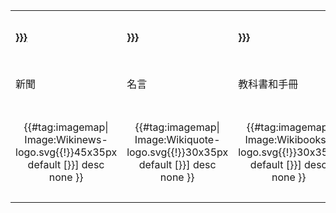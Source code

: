 {| class="noprint" align="center" style="clear:both; background: transparent; text-align:center; font-size:91%" cellspacing="3" cellpadding="3" rules="none" border="0" align="center"
|-
|'''[[n:{{{page|{{PAGENAME}}}}}]]''' 
|'''[[q:{{{page|{{PAGENAME}}}}}]]''' 
|'''[[b:{{{page|{{PAGENAME}}}}}]]''' 
|'''[[s:Special:Search/{{{page|{{PAGENAME}}}}}]]''' 
|'''[[wikt:{{{page|{{PAGENAME}}}}}]]''' 
|'''[[Commons:Category:Taiwan|維基共享資源上的 {{{page]]'''
|-
|新聞
|名言
|教科書和手冊
|源文
|字詞解釋
|多媒體資源
|-
|<center>{{#tag:imagemap|
Image:Wikinews-logo.svg{{!}}45x35px
default [{{fullurl:Wikinews:{{{page|{{PAGENAME}}}}}}}]
desc none
}}</center>
|<center>{{#tag:imagemap|
Image:Wikiquote-logo.svg{{!}}30x35px
default [{{fullurl:Wikiquote:{{{page|{{PAGENAME}}}}}}}]
desc none
}}</center>
|<center>{{#tag:imagemap|
Image:Wikibooks-logo.svg{{!}}30x35px
default [{{fullurl:Wikibooks:{{{page|{{PAGENAME}}}}}}}]
desc none
}}</center>
|<center>{{#tag:imagemap|
Image:Wikisource-logo.svg{{!}}30x35px
default [{{fullurl:Wikisource:Special:Search/{{{page|{{PAGENAME}}}}}}}]
desc none
}}</center>
|<center>{{#tag:imagemap|
Image:Wiktionary-logo-en.svg{{!}}30x35px
default [{{fullurl:Wiktionary:{{{page|{{PAGENAME}}}}}}}]
desc none
}}</center>
|<center>{{#tag:imagemap|
Image:Commons-logo.svg{{!}}20x35px
default [{{fullurl:Commons:Category:{{{page|{{PAGENAME}}}}}}}]
desc none
}}</center>
|}